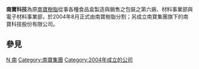 {{Infobox_Company
| company_name   =南寶科技股份有限公司<br />
<small>NAN PAO TECHNOLOGY CO., LTD.</small>
| company_logo   =
| company_type   = [[非上市公司|非上市公司]]
| market_information =
| company_slogan =
| foundation     = 2004年8月<ref>[http://www.nanpaotech.com.tw/profile.asp?le=tchinese 南寶科技 公司簡介 ]</ref>
| location       = {{ROC}}<br/>[[臺南市|臺南市]][[西港區|西港區]]中山路492號
| zip_code       = 723
| telephone_no   = +886 6 796-0997
| key_people     =
| num_employees  =
| industry       =  
| products       = 軟性銅箔基板
| capital        =
| revenue        =
| subsid         =
| homepage       = [http://www.nanpaotech.com.tw/index.asp?le=tchinese 南寶科技 ]
| footnotes      =
}}

'''南寶科技'''為原[[南寶樹脂|南寶樹脂]]從事各種食品盒製造與銷售之包裝之第六廠、材料事業部與電子材料事業部，於2004年8月正式由南寶樹脂分割；另成立南寶集團旗下的南寶科技股份有限公司。
==參見==
{{reflist}}

[[Category:總部位於台南市的工商業機構|N 南]]
[[Category:南寶集團|Category:南寶集團]]
[[Category:2004年成立的公司|Category:2004年成立的公司]]